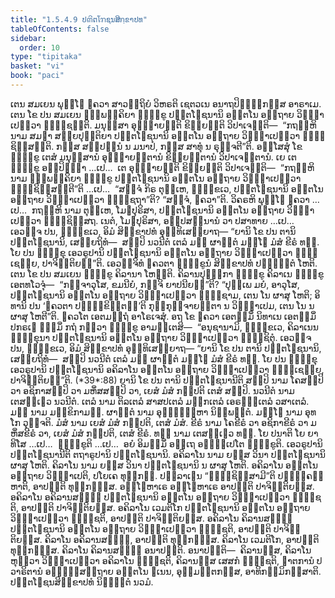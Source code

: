 ```yaml
---
title: "1.5.4.9 ປຓີຕໂຠຊນສິກ຺ຂາປທ"
tableOfContents: false
sidebar:
  order: 10
type: "tipitaka"
basket: "vi"
book: "paci"
---
```



<DynamicBreadcrumb />

<Division number="257" book="paci">

<Paragraph number="824" book="paci">
ເຕນ ສມເຍນ ພຸທ຺ໂຘ ຠຄວາ ສາວຕ຺ຖິຍໍ ວິຫຣຕິ ເຊຕວເນ ອນາຖປິຓ຺ຑິກສ຺ສ ອາຣາເມ. ເຕນ ໂຂ ປນ ສມເຍນ ຉພ຺ພຄ຺ຄິຍາ ຠິກ຺ຂູ ປຓີຕໂຠຊນານິ ອຕ຺ຕໂນ ອຕ຺ຖາຍ ວິຎ຺ຎາເປຕ຺ວາ ຠຸຎ຺ຊນ຺ຕິ. ມນຸສ຺ສາ ອຸຊ຺ຌາຍນ຺ຕິ ຂິຍ຺ຍນ຺ຕິ ວິປາເຈນ຺ຕິ—  “ກຖຎ຺ຫິ ນາມ ສມຓາ ສກ຺ຍປຸຕ຺ຕິຍາ ປຓີຕໂຠຊນານິ ອຕ຺ຕໂນ ອຕ຺ຖາຍ ວິຎ຺ຎາເປຕ຺ວາ ຠຸຎ຺ຊິສ຺ສນ຺ຕິ. ກສ຺ສ ສມ຺ປນ຺ນໍ ນ ມນາປໍ, ກສ຺ສ ສາທຸໍ ນ ຣຸຈ຺ຈຕີ”ຕິ.
</Paragraph>

<Paragraph number="825" book="paci">
ອສ຺ໂສສຸໍ ໂຂ ຠິກ຺ຂູ ເຕສໍ ມນຸສ຺ສານໍ ອຸຊ຺ຌາຍນ຺ຕານໍ ຂິຍ຺ຍນ຺ຕານໍ ວິປາເຈນ຺ຕານໍ. ເຍ ເຕ ຠິກ຺ຂູ ອປ຺ປິຈ຺ຉາ …ເປ…  ເຕ ອຸຊ຺ຌາຍນ຺ຕິ ຂິຍ຺ຍນ຺ຕິ ວິປາເຈນ຺ຕິ—  “ກຖຎ຺ຫິ ນາມ ຉພ຺ພຄ຺ຄິຍາ ຠິກ຺ຂູ ປຓີຕໂຠຊນານິ ອຕ຺ຕໂນ ອຕ຺ຖາຍ ວິຎ຺ຎາເປຕ຺ວາ ຠຸຎ຺ຊິສ຺ສນ຺ຕີ”ຕິ …ເປ…  “ສຈ຺ຈໍ ກິຣ ຕຸມ຺ເຫ, ຠິກ຺ຂເວ, ປຓີຕໂຠຊນານິ ອຕ຺ຕໂນ ອຕ຺ຖາຍ ວິຎ຺ຎາເປຕ຺ວາ ຠຸຎ຺ຊຖາ”ຕິ? “ສຈ຺ຈໍ, ຠຄວາ”ຕິ. ວິຄຣຫິ ພຸທ຺ໂຘ ຠຄວາ …ເປ…  ກຖຎ຺ຫິ ນາມ ຕຸມ຺ເຫ, ໂມຆປຸຣິສາ, ປຓີຕໂຠຊນານິ ອຕ຺ຕໂນ ອຕ຺ຖາຍ ວິຎ຺ຎາເປຕ຺ວາ ຠຸຎ຺ຊິສ຺ສຖ. ເນຕໍ, ໂມຆປຸຣິສາ, ອປ຺ປສນ຺ນານໍ ວາ ປສາທາຍ …ເປ…  ເອວຎ຺ຈ ປນ, ຠິກ຺ຂເວ, ອິມໍ ສິກ຺ຂາປທໍ ອຸທ຺ທິເສຍ຺ຍາຖ—
</Paragraph>

<Paragraph number="826" book="paci">
<Emphasis>“ຍານິ ໂຂ ປນ ຕານິ ປຓີຕໂຠຊນານິ, ເສຍ຺ຍຖິທໍ—  ສປ຺ປິ ນວນີຕໍ ເຕລໍ ມຘຸ ຜາຓິຕໍ ມຈ຺ໂຉ ມໍສໍ ຂີຣໍ ທຘິ. ໂຍ ປນ ຠິກ຺ຂຸ ເອວຣູປານິ ປຓີຕໂຠຊນານິ ອຕ຺ຕໂນ ອຕ຺ຖາຍ ວິຎ຺ຎາເປຕ຺ວາ ຠຸຎ຺ເຊຍ຺ຍ, ປາຈິຕ຺ຕິຍນ຺”</Emphasis>ຕິ.
</Paragraph>

<Paragraph number="827" book="paci">
ເອວຎ຺ຈິທໍ ຠຄວຕາ ຠິກ຺ຂູນໍ ສິກ຺ຂາປທໍ ປຎ຺ຎຕ຺ຕໍ ໂຫຕິ.
</Paragraph>

</Division>
<Division number="258" book="paci">

<Paragraph number="828" book="paci">
ເຕນ ໂຂ ປນ ສມເຍນ ຠິກ຺ຂູ ຄິລານາ ໂຫນ຺ຕິ. ຄິລານປຸຈ຺ຉກາ ຠິກ຺ຂູ ຄິລາເນ ຠິກ຺ຂູ ເອຕທໂວຈຸໍ—  “ກຈ຺ຈາວຸໂສ, ຂມນີຍໍ, ກຈ຺ຈິ ຍາປນີຍນ຺”ຕິ? “ປຸພ຺ເພ ມຍໍ, ອາວຸໂສ, ປຓີຕໂຠຊນານິ ອຕ຺ຕໂນ ອຕ຺ຖາຍ ວິຎ຺ຎາເປຕ຺ວາ ຠຸຎ຺ຊາມ, ເຕນ ໂນ ຜາສຸ ໂຫຕິ; ອິທານິ ປນ ‘ຠຄວຕາ ປຏິກ຺ຂິຕ຺ຕນ຺’ຕິ ກຸກ຺ກຸຈ຺ຈາຍນ຺ຕາ ນ ວິຎ຺ຎາເປມ, ເຕນ ໂນ ນ ຜາສຸ ໂຫຕີ”ຕິ. ຠຄວໂຕ ເອຕມຕ຺ຖໍ ອາໂຣເຈສຸໍ. ອຖ ໂຂ ຠຄວາ ເອຕສ຺ມິໍ ນິທາເນ ເອຕສ຺ມິໍ ປກຣເຓ ຘມ຺ມິໍ ກຖໍ ກຕ຺ວາ ຠິກ຺ຂູ ອາມນ຺ເຕສິ—  “ອນຸຊານາມິ, ຠິກ຺ຂເວ, ຄິລາເນນ ຠິກ຺ຂຸນາ ປຓີຕໂຠຊນານິ ອຕ຺ຕໂນ ອຕ຺ຖາຍ ວິຎ຺ຎາເປຕ຺ວາ ຠຸຎ຺ຊິຕຸໍ. ເອວຎ຺ຈ ປນ, ຠິກ຺ຂເວ, ອິມໍ ສິກ຺ຂາປທໍ ອຸທ຺ທິເສຍ຺ຍາຖ—
</Paragraph>

</Division>
<Division number="259" book="paci">

<Paragraph number="829" book="paci">
<Emphasis>“ຍານິ ໂຂ ປນ ຕານິ ປຓີຕໂຠຊນານິ, ເສຍ຺ຍຖິທໍ—  ສປ຺ປິ ນວນີຕໍ ເຕລໍ ມຘຸ ຜາຓິຕໍ ມຈ຺ໂຉ ມໍສໍ ຂີຣໍ ທຘິ. ໂຍ ປນ ຠິກ຺ຂຸ ເອວຣູປານິ ປຓີຕໂຠຊນານິ ອຄິລາໂນ ອຕ຺ຕໂນ ອຕ຺ຖາຍ ວິຎ຺ຎາເປຕ຺ວາ ຠຸຎ຺ເຊຍ຺ຍ, ປາຈິຕ຺ຕິຍນ຺”</Emphasis>ຕິ. (*39*:<Emphasis>88</Emphasis>)
</Paragraph>

</Division>
<Division number="260" book="paci">

<Paragraph number="830" book="paci">
<Emphasis>ຍານິ ໂຂ ປນ ຕານິ ປຓີຕໂຠຊນານີ</Emphasis>ຕິ <Emphasis>ສປ຺ປິ</Emphasis> ນາມ ໂຄສປ຺ປິ ວາ ອຊິກາສປ຺ປິ ວາ ມຫິໍສສປ຺ປິ ວາ, ເຍສໍ ມໍສໍ ກປ຺ປຕິ ເຕສໍ ສປ຺ປິ.
</Paragraph>

<Paragraph number="831" book="paci">
<Emphasis>ນວນີຕໍ</Emphasis> ນາມ ເຕສຎ຺ເຎວ ນວນີຕໍ.
</Paragraph>

<Paragraph number="832" book="paci">
<Emphasis>ເຕລໍ</Emphasis> ນາມ ຕິລເຕລໍ ສາສປເຕລໍ ມຘຸກເຕລໍ ເອຣຓ຺ຑເຕລໍ ວສາເຕລໍ.
</Paragraph>

<Paragraph number="833" book="paci">
<Emphasis>ມຘຸ</Emphasis> ນາມ ມກ຺ຂິກາມຘຸ.
</Paragraph>

<Paragraph number="834" book="paci">
<Emphasis>ຜາຓິຕໍ</Emphasis> ນາມ ອຸຈ຺ຉຸມ຺ຫາ ນິພ຺ພຕ຺ຕໍ.
</Paragraph>

<Paragraph number="835" book="paci">
<Emphasis>ມຈ຺ໂຉ</Emphasis> ນາມ ອຸທໂກ ວຸຈ຺ຈຕິ.
</Paragraph>

<Paragraph number="836" book="paci">
<Emphasis>ມໍສໍ</Emphasis> ນາມ ເຍສໍ ມໍສໍ ກປ຺ປຕິ, ເຕສໍ ມໍສໍ.
</Paragraph>

<Paragraph number="837" book="paci">
<Emphasis>ຂີຣໍ</Emphasis> ນາມ ໂຄຂີຣໍ ວາ ອຊິກາຂີຣໍ ວາ ມຫິໍສຂີຣໍ ວາ, ເຍສໍ ມໍສໍ ກປ຺ປຕິ, ເຕສໍ ຂີຣໍ.
</Paragraph>

<Paragraph number="838" book="paci">
<Emphasis>ທຘິ</Emphasis> ນາມ ເຕສຎ຺ເຎວ ທຘິ.
</Paragraph>

<Paragraph number="839" book="paci">
<Emphasis>ໂຍ ປນາ</Emphasis>ຕິ ໂຍ ຍາທິໂສ …ເປ…  <Emphasis>ຠິກ຺ຂູ</Emphasis>ຕິ …ເປ…  ອຍໍ ອິມສ຺ມິໍ ອຕ຺ເຖ ອຘິປ຺ເປໂຕ ຠິກ຺ຂູຕິ.
</Paragraph>

<Paragraph number="840" book="paci">
<Emphasis>ເອວຣູປານິ ປຓີຕໂຠຊນານີ</Emphasis>ຕິ ຕຖາຣູປານິ ປຓີຕໂຠຊນານິ.
</Paragraph>

<Paragraph number="841" book="paci">
<Emphasis>ອຄິລາໂນ</Emphasis> ນາມ ຍສ຺ສ ວິນາ ປຓີຕໂຠຊນານິ ຜາສຸ ໂຫຕິ.
</Paragraph>

<Paragraph number="842" book="paci">
<Emphasis>ຄິລາໂນ</Emphasis> ນາມ ຍສ຺ສ ວິນາ ປຓີຕໂຠຊນານິ ນ ຜາສຸ ໂຫຕິ.
</Paragraph>

<Paragraph number="843" book="paci">
ອຄິລາໂນ ອຕ຺ຕໂນ ອຕ຺ຖາຍ ວິຎ຺ຎາເປຕິ, ປໂຍເຄ ທຸກ຺ກຏໍ. ປຏິລາເຠນ “ຠຸຎ຺ຊິສ຺ສາມີ”ຕິ ປຏິຄ຺ຄຓ຺ຫາຕິ, ອາປຕ຺ຕິ ທຸກ຺ກຏສ຺ສ. ອຊ຺ໂຌຫາເຣ ອຊ຺ໂຌຫາເຣ ອາປຕ຺ຕິ ປາຈິຕ຺ຕິຍສ຺ສ.
</Paragraph>

</Division>
<Division number="261" book="paci">

<Paragraph number="844" book="paci">
ອຄິລາໂນ ອຄິລານສຎ຺ຎີ ປຓີຕໂຠຊນານິ ອຕ຺ຕໂນ ອຕ຺ຖາຍ ວິຎ຺ຎາເປຕ຺ວາ ຠຸຎ຺ຊຕິ, ອາປຕ຺ຕິ ປາຈິຕ຺ຕິຍສ຺ສ. ອຄິລາໂນ ເວມຕິໂກ ປຓີຕໂຠຊນານິ ອຕ຺ຕໂນ ອຕ຺ຖາຍ ວິຎ຺ຎາເປຕ຺ວາ ຠຸຎ຺ຊຕິ, ອາປຕ຺ຕິ ປາຈິຕ຺ຕິຍສ຺ສ. ອຄິລາໂນ ຄິລານສຎ຺ຎີ ປຓີຕໂຠຊນານິ ອຕ຺ຕໂນ ອຕ຺ຖາຍ ວິຎ຺ຎາເປຕ຺ວາ ຠຸຎ຺ຊຕິ, ອາປຕ຺ຕິ ປາຈິຕ຺ຕິຍສ຺ສ.
</Paragraph>

<Paragraph number="845" book="paci">
ຄິລາໂນ ອຄິລານສຎ຺ຎີ, ອາປຕ຺ຕິ ທຸກ຺ກຏສ຺ສ. ຄິລາໂນ ເວມຕິໂກ, ອາປຕ຺ຕິ ທຸກ຺ກຏສ຺ສ. ຄິລາໂນ ຄິລານສຎ຺ຎີ ອນາປຕ຺ຕິ.
</Paragraph>

</Division>
<Division number="262" book="paci">

<Paragraph number="846" book="paci">
ອນາປຕ຺ຕິ—  ຄິລານສ຺ສ, ຄິລາໂນ ຫຸຕ຺ວາ ວິຎ຺ຎາເປຕ຺ວາ ອຄິລາໂນ ຠຸຎ຺ຊຕິ, ຄິລານສ຺ສ ເສສກໍ ຠຸຎ຺ຊຕິ, ຎາຕການໍ ປວາຣິຕານໍ ອຎ຺ຎສ຺ສຕ຺ຖາຍ ອຕ຺ຕໂນ ຘເນນ, ອຸມ຺ມຕ຺ຕກສ຺ສ, ອາທິກມ຺ມິກສ຺ສາຕິ.

</Paragraph>
</Division>

<Paragraph number="847" type="center" book="paci">
ປຓີຕໂຠຊນສິກ຺ຂາປທໍ ນິຏ຺ຐິຕໍ ນວມໍ.
</Paragraph>